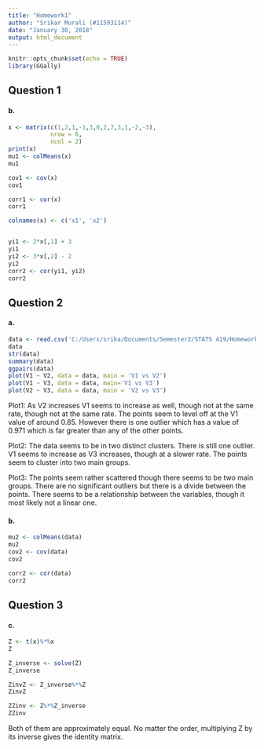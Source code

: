 ---
title: "Homework1"
author: "Srikar Murali (#11593114)"
date: "January 30, 2018"
output: html_document
---

```{r setup, include=FALSE}
knitr::opts_chunk$set(echo = TRUE)
library(GGally)
```

## Question 1

#### b.

```{r 1b}
x <- matrix(c(1,2,1,-1,3,0,2,7,3,1,-2,-3),
            nrow = 6,
            ncol = 2)
print(x)
mu1 <- colMeans(x)
mu1

cov1 <- cov(x)
cov1

corr1 <- cor(x)
corr1

```

```{r 1c}
colnames(x) <- c('x1', 'x2')


yi1 <- 2*x[,1] + 3
yi1
yi2 <- 3*x[,2] - 2
yi2
corr2 <- cor(yi1, yi2)
corr2

```


## Question 2

#### a.

```{r 2a}

data <- read.csv('C:/Users/srika/Documents/Semester2/STATS 419/Homework1/HW1_data.csv')
data
str(data)
summary(data)
ggpairs(data)
plot(V1 ~ V2, data = data, main = 'V1 vs V2')
plot(V1 ~ V3, data = data, main='V1 vs V3')
plot(V2 ~ V3, data = data, main = 'V2 vs V3')


```

Plot1: As V2 increases V1 seems to increase as well, though not at the same rate, though not at the same rate. The points seem to level off at the V1 value of around 0.85. However there is one outlier which has a value of 0.971 which is far greater than any of the other points.

Plot2: The data seems to be in two distinct clusters. There is still one outlier. V1 seems to increase as V3 increases, though at a slower rate. The points seem to cluster into two main groups.

Plot3: The points seem rather scattered though there seems to be two main groups. There are no significant outliers but there is a divide between the points. There seems to be a relationship between the variables, though it most likely not a linear one.

#### b.

```{r 2b}
mu2 <- colMeans(data)
mu2
cov2 <- cov(data)
cov2

corr2 <- cor(data)
corr2

```


## Question 3

#### c.

```{r 3c}
Z <- t(x)%*%x
Z

Z_inverse <- solve(Z)
Z_inverse

ZinvZ <- Z_inverse%*%Z
ZinvZ

ZZinv <- Z%*%Z_inverse
ZZinv

```

Both of them are approximately equal. No matter the order, multiplying Z by its inverse gives the identity matrix.